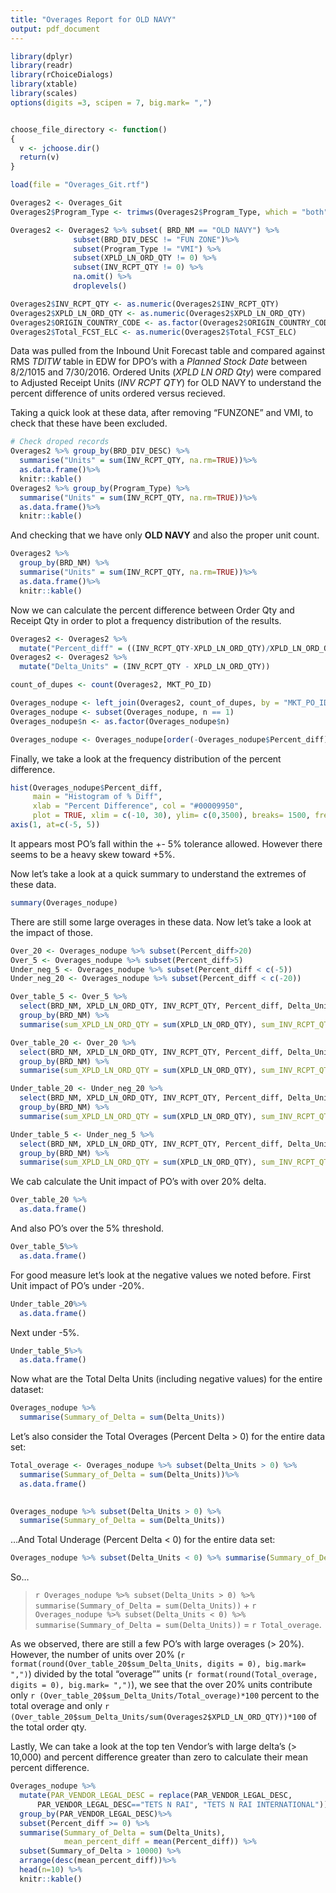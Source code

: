 ```yaml
---
title: "Overages Report for OLD NAVY"
output: pdf_document
---
```

\setlength\parindent{24pt}



```r

library(dplyr)
library(readr)
library(rChoiceDialogs)
library(xtable)
library(scales)
options(digits =3, scipen = 7, big.mark= ",")


choose_file_directory <- function()
{
  v <- jchoose.dir()
  return(v)
}

```


```r
load(file = "Overages_Git.rtf")

Overages2 <- Overages_Git
Overages2$Program_Type <- trimws(Overages2$Program_Type, which = "both")

Overages2 <- Overages2 %>% subset( BRD_NM == "OLD NAVY") %>%
              subset(BRD_DIV_DESC != "FUN ZONE")%>% 
              subset(Program_Type != "VMI") %>%
              subset(XPLD_LN_ORD_QTY != 0) %>%
              subset(INV_RCPT_QTY != 0) %>%
              na.omit() %>%
              droplevels()

Overages2$INV_RCPT_QTY <- as.numeric(Overages2$INV_RCPT_QTY)
Overages2$XPLD_LN_ORD_QTY <- as.numeric(Overages2$XPLD_LN_ORD_QTY)
Overages2$ORIGIN_COUNTRY_CODE <- as.factor(Overages2$ORIGIN_COUNTRY_CODE)
Overages2$Total_FCST_ELC <- as.numeric(Overages2$Total_FCST_ELC)
```

  Data was pulled from the Inbound Unit Forecast table and compared against RMS _TDITW_ table in EDW for DPO's with a _Planned Stock Date_ between 8/2/1015 and 7/30/2016. Ordered Units (_XPLD LN ORD Qty_) were compared to Adjusted Receipt Units (_INV RCPT QTY_) for OLD NAVY to understand the percent difference of units ordered versus recieved. 

Taking a quick look at these data, after removing "FUNZONE" and VMI, to check that these have been excluded.
```r
# Check droped records
Overages2 %>% group_by(BRD_DIV_DESC) %>% 
  summarise("Units" = sum(INV_RCPT_QTY, na.rm=TRUE))%>% 
  as.data.frame()%>%
  knitr::kable()
Overages2 %>% group_by(Program_Type) %>% 
  summarise("Units" = sum(INV_RCPT_QTY, na.rm=TRUE))%>% 
  as.data.frame()%>%
  knitr::kable()
```

And checking that we have only **OLD NAVY** and also the proper unit count.
```r
Overages2 %>% 
  group_by(BRD_NM) %>% 
  summarise("Units" = sum(INV_RCPT_QTY, na.rm=TRUE))%>% 
  as.data.frame()%>%
  knitr::kable()

```

Now we can calculate the percent difference between Order Qty and Receipt Qty in order to plot a frequency distribution of the results. 
```r
Overages2 <- Overages2 %>% 
  mutate("Percent_diff" = ((INV_RCPT_QTY-XPLD_LN_ORD_QTY)/XPLD_LN_ORD_QTY)*100)
Overages2 <- Overages2 %>% 
  mutate("Delta_Units" = (INV_RCPT_QTY - XPLD_LN_ORD_QTY))

```

```r
count_of_dupes <- count(Overages2, MKT_PO_ID)

Overages_nodupe <- left_join(Overages2, count_of_dupes, by = "MKT_PO_ID" ) %>% droplevels()
Overages_nodupe <- subset(Overages_nodupe, n == 1)
Overages_nodupe$n <- as.factor(Overages_nodupe$n)

Overages_nodupe <- Overages_nodupe[order(-Overages_nodupe$Percent_diff), ]
```

Finally, we take a look at the frequency distribution of the percent difference. 
```r
hist(Overages_nodupe$Percent_diff, 
     main = "Histogram of % Diff", 
     xlab = "Percent Difference", col = "#00009950", 
     plot = TRUE, xlim = c(-10, 30), ylim= c(0,3500), breaks= 1500, freq = TRUE)
axis(1, at=c(-5, 5))
```

It appears most PO's fall within the +- 5% tolerance allowed. However there seems to be a heavy skew toward +5%.

Now let's take a look at a quick summary to understand the extremes of these data.
```r
summary(Overages_nodupe)
```

There are still some large overages in these data. Now let's take a look at the impact of those. 
```r
Over_20 <- Overages_nodupe %>% subset(Percent_diff>20)
Over_5 <- Overages_nodupe %>% subset(Percent_diff>5)
Under_neg_5 <- Overages_nodupe %>% subset(Percent_diff < c(-5))
Under_neg_20 <- Overages_nodupe %>% subset(Percent_diff < c(-20))

Over_table_5 <- Over_5 %>% 
  select(BRD_NM, XPLD_LN_ORD_QTY, INV_RCPT_QTY, Percent_diff, Delta_Units ) %>%
  group_by(BRD_NM) %>%
  summarise(sum_XPLD_LN_ORD_QTY = sum(XPLD_LN_ORD_QTY), sum_INV_RCPT_QTY = sum(INV_RCPT_QTY), sum_Delta_Units = sum(Delta_Units))

Over_table_20 <- Over_20 %>% 
  select(BRD_NM, XPLD_LN_ORD_QTY, INV_RCPT_QTY, Percent_diff, Delta_Units ) %>%
  group_by(BRD_NM) %>%
  summarise(sum_XPLD_LN_ORD_QTY = sum(XPLD_LN_ORD_QTY), sum_INV_RCPT_QTY = sum(INV_RCPT_QTY), sum_Delta_Units = sum(Delta_Units))

Under_table_20 <- Under_neg_20 %>% 
  select(BRD_NM, XPLD_LN_ORD_QTY, INV_RCPT_QTY, Percent_diff, Delta_Units ) %>%
  group_by(BRD_NM) %>%
  summarise(sum_XPLD_LN_ORD_QTY = sum(XPLD_LN_ORD_QTY), sum_INV_RCPT_QTY = sum(INV_RCPT_QTY), sum_Delta_Units = sum(Delta_Units))

Under_table_5 <- Under_neg_5 %>% 
  select(BRD_NM, XPLD_LN_ORD_QTY, INV_RCPT_QTY, Percent_diff, Delta_Units ) %>%
  group_by(BRD_NM) %>%
  summarise(sum_XPLD_LN_ORD_QTY = sum(XPLD_LN_ORD_QTY), sum_INV_RCPT_QTY = sum(INV_RCPT_QTY), sum_Delta_Units = sum(Delta_Units))

```

We cab calculate the Unit impact of PO's with over 20% delta.
```r
Over_table_20 %>% 
  as.data.frame()

```
And also PO's over the 5% threshold.
```r
Over_table_5%>% 
  as.data.frame()
```
For good measure let's look at the negative values we noted before. First Unit impact of PO's under -20%.
```r
Under_table_20%>% 
  as.data.frame()
```

Next under -5%.
```r
Under_table_5%>% 
  as.data.frame()
```
Now what are the Total Delta Units (including negative values) for the entire dataset:
```r
Overages_nodupe %>% 
  summarise(Summary_of_Delta = sum(Delta_Units)) 
```

Let's also consider the Total Overages (Percent Delta > 0) for the entire data set:
```r
Total_overage <- Overages_nodupe %>% subset(Delta_Units > 0) %>% 
  summarise(Summary_of_Delta = sum(Delta_Units))%>%
  as.data.frame()
 
```

```r
Overages_nodupe %>% subset(Delta_Units > 0) %>% 
  summarise(Summary_of_Delta = sum(Delta_Units))
```

...And Total Underage (Percent Delta < 0) for the entire data set:
```r
Overages_nodupe %>% subset(Delta_Units < 0) %>% summarise(Summary_of_Delta = sum(Delta_Units))


```

So...

> `r Overages_nodupe %>% subset(Delta_Units > 0) %>% summarise(Summary_of_Delta = sum(Delta_Units))` + `r Overages_nodupe %>% subset(Delta_Units < 0) %>% summarise(Summary_of_Delta = sum(Delta_Units))` = `r Total_overage`.

As we observed, there are still a few PO's with large overages (> 20%). However, the number of units over 20% (`r format(round(Over_table_20$sum_Delta_Units, digits = 0), big.mark= ",")`) divided by the total "overage"" units (`r format(round(Total_overage, digits = 0), big.mark= ",")`), we see that the over 20% units contribute only `r (Over_table_20$sum_Delta_Units/Total_overage)*100` percent to the total overage and only `r (Over_table_20$sum_Delta_Units/sum(Overages2$XPLD_LN_ORD_QTY))*100` of the total order qty.


Lastly, We can take a look at the top ten Vendor's with large delta's (> 10,000) and percent difference greater than zero to calculate their mean percent difference. 

```r
Overages_nodupe %>%   
  mutate(PAR_VENDOR_LEGAL_DESC = replace(PAR_VENDOR_LEGAL_DESC, 
      PAR_VENDOR_LEGAL_DESC=="TETS N RAI", "TETS N RAI INTERNATIONAL"))%>%
  group_by(PAR_VENDOR_LEGAL_DESC)%>%
  subset(Percent_diff >= 0) %>%
  summarise(Summary_of_Delta = sum(Delta_Units), 
            mean_percent_diff = mean(Percent_diff)) %>%
  subset(Summary_of_Delta > 10000) %>%
  arrange(desc(mean_percent_diff))%>%
  head(n=10) %>%
  knitr::kable()
```
